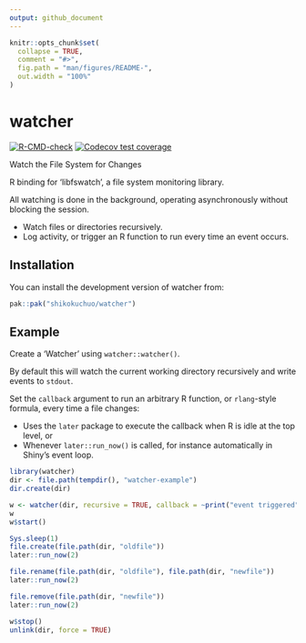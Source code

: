 ```yaml
---
output: github_document
---
```


<!-- README.md is generated from README.Rmd. Please edit that file -->

```r
knitr::opts_chunk$set(
  collapse = TRUE,
  comment = "#>",
  fig.path = "man/figures/README-",
  out.width = "100%"
)
```

# watcher

<!-- badges: start -->
[![R-CMD-check](https://github.com/shikokuchuo/watcher/actions/workflows/R-CMD-check.yaml/badge.svg)](https://github.com/shikokuchuo/watcher/actions/workflows/R-CMD-check.yaml)
[![Codecov test coverage](https://codecov.io/gh/shikokuchuo/watcher/graph/badge.svg)](https://app.codecov.io/gh/shikokuchuo/watcher)
<!-- badges: end -->

Watch the File System for Changes

R binding for 'libfswatch', a file system monitoring library.

All watching is done in the background, operating asynchronously without blocking the session.

- Watch files or directories recursively.
- Log activity, or trigger an R function to run every time an event occurs.

## Installation

You can install the development version of watcher from:

``` r
pak::pak("shikokuchuo/watcher")
```

## Example

Create a 'Watcher' using `watcher::watcher()`.

By default this will watch the current working directory recursively and write events to `stdout`.

Set the `callback` argument to run an arbitrary R function, or `rlang`-style formula, every time a file changes:

- Uses the `later` package to execute the callback when R is idle at the top level, or
- Whenever `later::run_now()` is called, for instance automatically in Shiny's event loop.

```r
library(watcher)
dir <- file.path(tempdir(), "watcher-example")
dir.create(dir)

w <- watcher(dir, recursive = TRUE, callback = ~print("event triggered"))
w
w$start()

Sys.sleep(1)
file.create(file.path(dir, "oldfile"))
later::run_now(2)

file.rename(file.path(dir, "oldfile"), file.path(dir, "newfile"))
later::run_now(2)

file.remove(file.path(dir, "newfile"))
later::run_now(2)

w$stop()
unlink(dir, force = TRUE)
```
